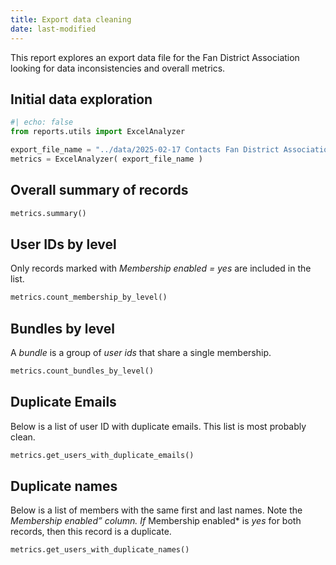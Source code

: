 ```yaml
---
title: Export data cleaning
date: last-modified
---
```


This report explores an export data file for the Fan District Association looking
for data inconsistencies and overall metrics.

## Initial data exploration

```python
#| echo: false
from reports.utils import ExcelAnalyzer

export_file_name = "../data/2025-02-17 Contacts Fan District Association.xls"
metrics = ExcelAnalyzer( export_file_name )

```

## Overall summary of records

```python
metrics.summary()
```

## User IDs by level

Only records marked with *Membership enabled = yes* are included in the list.

```python
metrics.count_membership_by_level()
```

## Bundles by level

A *bundle* is a group of *user ids* that share a single membership. 

```python
metrics.count_bundles_by_level()
```

## Duplicate Emails

Below is a list of user ID with duplicate emails.  This list
is most probably clean.

```python
metrics.get_users_with_duplicate_emails()
```


## Duplicate names

Below is a list of members with the same first and last names.  Note the *Membership enabled" column.  If *Membership enabled* is *yes* for both records, then this 
record is a duplicate.
```python
metrics.get_users_with_duplicate_names()
```

